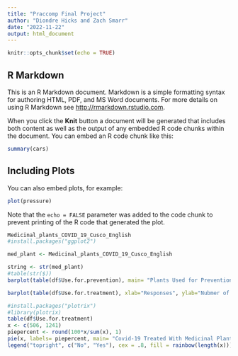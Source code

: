 ```yaml
---
title: "Praccomp Final Project"
author: "Diondre Hicks and Zach Smarr"
date: "2022-11-22"
output: html_document
---
```


```r
knitr::opts_chunk$set(echo = TRUE)
```

## R Markdown

This is an R Markdown document. Markdown is a simple formatting syntax for authoring HTML, PDF, and MS Word documents. For more details on using R Markdown see <http://rmarkdown.rstudio.com>.

When you click the **Knit** button a document will be generated that includes both content as well as the output of any embedded R code chunks within the document. You can embed an R code chunk like this:

```r
summary(cars)
```

## Including Plots

You can also embed plots, for example:

```r
plot(pressure)
```

Note that the `echo = FALSE` parameter was added to the code chunk to prevent printing of the R code that generated the plot.
```r
Medicinal_plants_COVID_19_Cusco_English
#install.packages("ggplot2")
```
```r
med_plant <- Medicinal_plants_COVID_19_Cusco_English
```

```r
string <- str(med_plant)
#table(str($))
barplot(table(df$Use.for.prevention), main= "Plants Used for Prevention", ylab="Number of People", xlab ="Responses", col = c("red", "blue") )
```
```r
barplot(table(df$Use.for.treatment), xlab="Responses", ylab="Nubmer of Patients", col=c("red","blue"), )
```

```r
#install.packages("plotrix")
#library(plotrix)
table(df$Use.for.treatment)
x <- c(506, 1241)
piepercent <- round(100*x/sum(x), 1)
pie(x, labels= piepercent, main= "Covid-19 Treated With Medicinal Plants", col= rainbow(length(x)))
legend("topright", c("No", "Yes"), cex = .8, fill = rainbow(length(x)))
```

